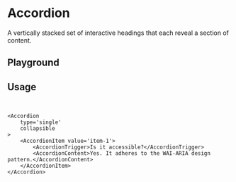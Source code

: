 
<Meta of={AccordionStories} />

# Accordion

A vertically stacked set of interactive headings that each reveal a section of content.

## Playground

<Canvas of={AccordionStories.Default} />
<Controls of={AccordionStories.Default} />

## Usage

```ts
import { Accordion, AccordionContent, AccordionItem, AccordionTrigger } from '@eteon/ui';
```

```tsx
<Accordion
    type='single'
    collapsible
>
    <AccordionItem value='item-1'>
        <AccordionTrigger>Is it accessible?</AccordionTrigger>
        <AccordionContent>Yes. It adheres to the WAI-ARIA design pattern.</AccordionContent>
    </AccordionItem>
</Accordion>
```
